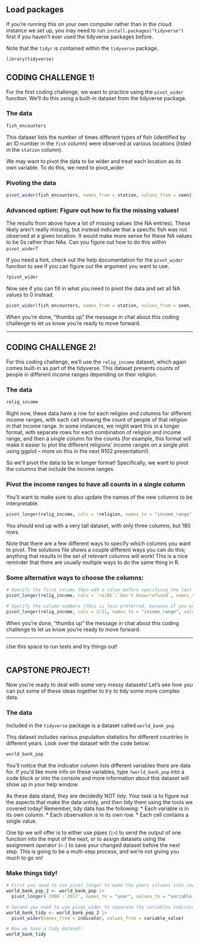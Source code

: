 ## Load packages

If you're running this on your own computer rather than in the cloud instance we set up, you may need to run `install.packages("tidyverse")` first if you haven't ever used the tidyverse packages before.

Note that the `tidyr` is contained within the `tidyverse` package.

```r
library(tidyverse)
```


## CODING CHALLENGE 1!

For the first coding challenge, we want to practice using the `pivot_wider` function. We'll do this using a built-in dataset from the tidyverse package.

### The data
```r
fish_encounters
```

This dataset lists the number of times different types of fish (identified by an ID number in the `fish` column) were observed at various locations (listed in the `station` column).

We may want to pivot the data to be wider and treat each location as its own variable. To do this, we need to pivot_wider 

### Pivoting the data
```r
pivot_wider(fish_encounters, names_from = station, values_from = seen)
```

### Advanced option: Figure out how to fix the missing values!

The results from above have a lot of missing values (the NA entries). These likely aren't really missing, but instead indicate that a specific fish was not observed at a given location. It would make more sense for these NA values to be 0s rather than NAs. Can you figure out how to do this within `pivot_wider`?

If you need a hint, check out the help documentation for the `pivot_wider` function to see if you can figure out the argument you want to use.
```r
?pivot_wider
```

Now see if you can fill in what you need to pivot the data and set all NA values to 0 instead.

```r
pivot_wider(fish_encounters, names_from = station, values_from = seen, values_fill = 0)
```


When you're done, "thumbs up" the message in chat about this coding challenge to let us know you're ready to move forward.

----------------------------------------------------------







## CODING CHALLENGE 2!

For this coding challenge, we'll use the `relig_income` dataset, which again comes built-in as part of the tidyverse. This dataset presents counts of people in different income ranges depending on their religion.

### The data
```r
relig_income
```

Right now, these data have a row for each religion and columns for different income ranges, with each cell showing the count of people of that religion in that income range. In some instances, we might want this in a longer format, with separate rows for each combination of religion and income range, and then a single column for the counts (for example, this format will make it easier to plot the different religions' income ranges on a single plot using ggplot -- more on this in the next R102 presentation!).

So we'll pivot the data to be in longer format! Specifically, we want to pivot the columns that include the income ranges.

### Pivot the income ranges to have all counts in a single column

You'll want to make sure to also update the names of the new columns to be interpretable.
```r
pivot_longer(relig_income, cols = !religion, names_to = "income_range", values_to = "count")
```

You should end up with a very tall dataset, with only three columns, but 180 rows.

Note that there are a few different ways to specify which columns you want to pivot. The solutions file shows a couple different ways you can do this; anything that results in the set of relevant columns will work! This is a nice reminder that there are usually multiple ways to do the same thing in R.

### Some alternative ways to choose the columns:
```r
# Specify the first column then add a colon before specifying the last column
pivot_longer(relig_income, cols = `<$10k`:`Don't know/refused`, names_to = "income_range", values_to = "count")

# Specify the column numbers (this is less preferred, because if you end up moving or filtering columns, the numbers might not line up anymore)
pivot_longer(relig_income, cols = 2:11, names_to = "income_range", values_to = "count")

```


When you're done, "thumbs up" the message in chat about this coding challenge to let us know you're ready to move forward.

----------------------------------------------------------


Use this space to run tests and try things out!

```r

```



## CAPSTONE PROJECT!

Now you're ready to deal with some very messy datasets! Let's see how you can put some of these ideas together to try to tidy some more complex data.

### The data

Included in the `tidyverse` package is a dataset called `world_bank_pop`

This dataset includes various population statistics for different countries in different years. Look over the dataset with the code below:

```r
world_bank_pop
```

You'll notice that the indicator column lists different variables there are data for. If you'd like more info on these variables, type `?world_bank_pop` into a code block or into the console and more information about this dataset will show up in your help window.

As these data stand, they are decidedly NOT tidy. Your task is to figure out the aspects that make the data untidy, and then tidy them using the tools we covered today! Remember, tidy data has the following:
* Each variable is in its own column.
* Each observation is in its own row.
* Each cell contains a single value.

One tip we will offer is to either use pipes (`|>`) to send the output of one function into the input of the next, or to assign datasets using the assignment operator (`<-`) to save your changed dataset before the next step. This is going to be a multi-step process, and we're not giving you much to go on!

### Make things tidy!
```r

# First you need to use pivot_longer to make the years columns into rows -- these are separate observations of the same variables, so they should be in rows
world_bank_pop_2 <- world_bank_pop |>
  pivot_longer(`2000`:`2017`, names_to = "year", values_to = "variable_value")

# Second you need to use pivot_wider to separate the variables indicated in the indicator column into their own columns -- these are distinct variables that should be spread into columns for each observation (here, each country x year)
world_bank_tidy <- world_bank_pop_2 |>
  pivot_wider(names_from = indicator, values_from = variable_value)

# Now we have a tidy dataset!
world_bank_tidy
```

